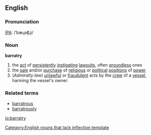 {{wikipedia}}
==English==

===Pronunciation===
[[IPA]]: /ˈbæɻəʧɻi/

===Noun===
'''barratry'''

# the [[act]] of [[persistently]] [[instigate|instigating]] [[lawsuit]]s, often [[groundless]] ones <br>
# the [[sale]] and/or [[purchase]] of [[religious]] or [[political]] [[position]]s of [[power]]
# (''Admiralty law'') [[unlawful]] or [[fraudulent]] acts by the [[crew]] of a [[vessel]], harming the vessel's owner.

===Related terms===
* [[barratrous]]
* [[barratrously]]

[[Category:English nouns that lack inflection template]]

[[io:barratry]]